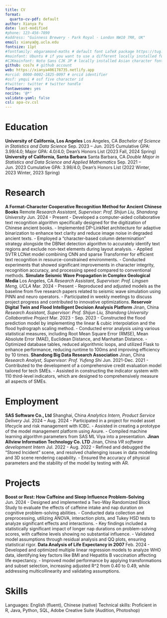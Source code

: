 ```yaml
---
title: CV
format:
  quarto-cv-pdf: default
author: Xianya Fu
date: last-modified
#phone: 123-456-7890
#address: "Guinness Brewery · Park Royal · London NW10 7RR, UK"
email: xianya@g.ucla.edu
fontsize: 11pt
#fontfamily: ebgaramond-maths # default font LaTeX package https://tug.org/FontCatalogue/about.html
#mainfont: Ubuntu # if you want to use a different locally installed font
#CJKmainfont: Noto Sans CJK JP # locally installed Asian character font, must use with xelatex
github: cos7x # github account
web: https://xianya406178735.netlify.app
#orcid: 0000-0002-1825-0097 # orcid identifier
#osf: ymqui # osf five character id
#twitter: twitter # twitter handle
fontawesome: yes
nocite: '@*'
validate-yaml: false
csl: apa-cv.csl
---
```


# Education
**University of California, Los Angeles** \hfill Los Angeles, CA \newline
*Bachelor of Science in Statistics and Data Science* \hfill Sep. 2023 – Jun. 2025 \newline
Cumulative GPA: 3.99/4.0; Major GPA: 4.0/4.0; Dean’s Honors List (2023 Fall, 2024 Spring) \newline
**University of California, Santa Barbara** \hfill Santa Barbara, CA \newline
*Double Major in Statistics and Data Science and Applied Mathematics* \hfill Sep. 2021 – Jun. 2023 \newline
Cumulative GPA: 3.98/4.0; Dean’s Honors List (2022 Winter, 2023 Winter, 2023 Spring) \newline

# Research
**A Format-Character Cooperative Recognition Method for Ancient Chinese Books** \hfill Remote \newline
*Research Assistant, Supervisor: Prof. Shijun Liu, Shandong University* \hfill Jun. 2024 - Present \newline
- Developed a computer-aided collaborative text recognition algorithm specifically designed for the digitization of Chinese ancient books. \newline
- Implemented DP-LinkNet architecture for adaptive binarization to enhance text clarity and reduce image noise in degraded ancient texts. \newline
- Employed a "character-based column determination" strategy alongside the DBNet detection algorithm to accurately identify text regions and exclude non-text elements during layout analysis. \newline
- Applied SVTR LCNet model combining CNN and sparse Transformer for efficient text recognition in resource-constrained environments. \newline
- Conducted experiments that showed significant improvements in character integrity, recognition accuracy, and processing speed compared to conventional methods. \newline
**Simulate Seismic Wave Propagation in Complex Geological Media** \hfill Los Angeles, CA \newline
*Research Assistant, Supervisor: Prof. Lingsen Meng, UCLA* \hfill Mar. 2024 - Present \newline
- Reproduced and adjusted models as the baseline from five research papers related to seismic wave simulation using PINN and neuro operators. \newline
- Participated in weekly meetings to discuss project progress and contributed to innovative optimizations. \newline
**Reservoir Digital Twin and Flood Intelligent Decision Analysis Platform** \hfill Jinan, China \newline
*Research Assistant, Supervisor: Prof. Shijun Liu, Shandong University Collaborative Project* \hfill Mar. 2023 - Sep. 2023 \newline
- Constructed the flood prediction model by implementing the linear & cubic interpolation and the flood hydrograph scaling method. \newline
- Conducted error analysis using various statistical measures, including Root Mean Square Error (RMSE), Mean Absolute Error (MAE), Euclidean Distance, and Manhattan Distance. \newline
- Optimized database tables, reduced algorithmic loops, and utilized Flask to enhance performance, reducing runtime to 100ms and improving efficiency by 10 times. \newline
**Shandong Big Data Research Association** \hfill Jinan, China \newline
*Research Analyst, Supervisor: Prof. Yufeng Shi* \hfill Jun. 2021-Dec. 2021 \newline
- Contributed to the development of a comprehensive credit evaluation model tailored for tech SMEs. \newline
- Assisted in constructing the indicator system with 110 third-level indicators, which are designed to comprehensively measure all aspects of SMEs. \newline

# Employment
**SAS Software Co., Ltd** \hfill Shanghai, China \newline
*Analytics Intern, Product Service Delivery* \hfill Jul. 2024 – Aug. 2024 \newline
- Participated in a project for model asset lifecycle and risk management with ICBC. \newline
- Assisted in creating a prototype of the model management platform using Axure. \newline
- Compiled machine learning algorithm parameters from SAS ML Viya into a presentation. \newline
**Jinan Allview Information Technology Co. LTD** \hfill Jinan, China \newline
*VR software development Intern* \hfill Jul. 2022 - Aug. 2022 \newline
- Refined and debugged the “Stored Incident” scene, and resolved challenging issues in data modeling and 3D scene rendering capability. \newline
- Ensured the accuracy of physical parameters and the stability of the model by testing with AR. \newline

# Projects
**Boost or Rest: How Caffeine and Sleep Influence Problem-Solving** \hfill Jun. 2024\newline
- Designed and implemented a Two-Way Randomized Block Study to evaluate the effects of caffeine intake and nap duration on cognitive problem-solving abilities. \newline
- Conducted data collection and preprocessing, utilizing ANOVA, interaction plots, and Tukey HSD tests to analyze significant effects and interactions. \newline
- Key findings included a statistically significant impact of longer nap durations on problem-solving scores, with caffeine levels showing no substantial influence. \newline
- Validated model assumptions through residual analysis and QQ plots, ensuring statistical rigor. \newline
**Data Analysis of Life Expectancy in 2007** \hfill Feb. 2024 \newline
- Developed and optimized multiple linear regression models to analyze WHO data, identifying key factors like BMI and Hepatitis B vaccination affecting life expectancy. \newline
- Improved model performance by applying transformations and subset selection, increasing adjusted R^2 from 0.40 to 0.49, while addressing multicollinearity and validating assumptions. \newline


# Skills
Languages: English (fluent), Chinese (native) \newline
Technical skills: Proficient in R, Java, Python, SQL, Adobe Creative Suite (Audition, Photoshop)




